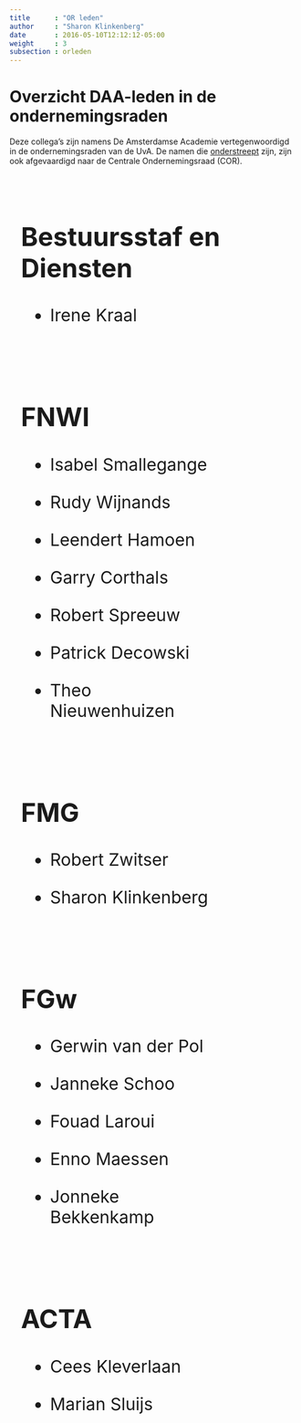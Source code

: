 ```yaml
---
title      : "OR leden"
author     : "Sharon Klinkenberg"
date       : 2016-05-10T12:12:12-05:00
weight     : 3
subsection : orleden
---
```


# Overzicht DAA-leden in de ondernemingsraden

Deze collega's zijn namens De Amsterdamse Academie vertegenwoordigd in de ondernemingsraden van de UvA. De namen die <a style='text-decoration:underline'> onderstreept</a> zijn, zijn ook afgevaardigd naar de Centrale Ondernemingsraad (COR). 

<style>
.grid-container {
  display: flex;
  flex-wrap: wrap;
}
.grid-item {
  width: 350px;
  margin: 20px;
  font-size: 30px;
  text-align: left;
}

</style>

<div class="grid-container">
  <div class="grid-item">
  
## Bestuursstaf en Diensten

*  Irene Kraal
  
  </div>
  <div class="grid-item">
  
## FNWI

* Isabel Smallegange
* Rudy Wijnands
* Leendert Hamoen
* Garry Corthals
* Robert Spreeuw
* Patrick Decowski
* Theo Nieuwenhuizen
  
  </div>
  <div class="grid-item">
  
## FMG 

* Robert Zwitser
* Sharon Klinkenberg <a href="http://www.uva.nl/profiel/k/l/s.klinkenberg/s.klinkenberg.html" target="_blank"><i class="icon-home"></i></a>

  </div>  
  <div class="grid-item">
  
## FGw

* Gerwin van der Pol
* Janneke Schoo
* Fouad Laroui
* Enno Maessen
* Jonneke Bekkenkamp
  
    </div>
  <div class="grid-item">
  
## ACTA

* Cees Kleverlaan
* Marian Sluijs
  
  </div>
</div>











